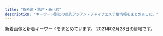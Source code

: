 ```yaml
---
title: "錦糸町・亀戸・新小岩"
description: "キーワード別にの巨乳アジアン・チャイナエステ嬢情報をまとめました。"
---
```


新着画像と新着キーワードをまとめています。
2021年02月28日の情報です。

<DmmAffiliateIns />
<KeywordTable
  shops={
    [
    {
        "url": "http://hani-est.xyz/",
        "station": "\u897f\u5927\u5cf6\u99c5A1\u51fa\u53e3",
        "keywords": {
            "82": 11,
            "94": 11,
            "\u5de8\u4e73": 11,
            "90": 22,
            "E": 11,
            "\u4e73": 11,
            "C": 41,
            "83": 11
        },
        "name": "\u871c\u82b1",
        "img_links": [
            "http://hani-est.xyz/images/zi-pri.png",
            "http://hani-est.xyz/images/g6.jpg",
            "http://hani-est.xyz/images/g2.jpg",
            "http://hani-est.xyz/images/g4.jpg",
            "http://hani-est.xyz/images/zi-ao.png",
            "http://hani-est.xyz/images/banna1.jpg",
            "http://hani-est.xyz/images/g1.jpg",
            "http://hani-est.xyz/images/a1.jpg",
            "http://hani-est.xyz/images/banna2.jpg",
            "http://hani-est.xyz/images/zi-newface.png",
            "http://hani-est.xyz/images/new1.jpg",
            "http://hani-est.xyz/images/banna.jpg",
            "http://hani-est.xyz/images/zi-staff.png",
            "http://hani-est.xyz/images/zi-service.png",
            "http://hani-est.xyz/images/top.jpg",
            "http://hani-est.xyz/images/g5.jpg"
        ]
    },
    {
        "name": "\u30b9\u30c1\u30e5\u30ef\u306e\u30b9\u30de\u30a4\u30eb",
        "img_links": [
            "http://kinshicho-es.xyz/images/g51.jpg",
            "http://kinshicho-es.xyz/images/r1.jpg",
            "http://kinshicho-es.xyz/images/g41.jpg",
            "http://kinshicho-es.xyz/images/b1.jpg",
            "http://kinshicho-es.xyz/images/news-tit1.jpg",
            "http://kinshicho-es.xyz/images/r4.jpg",
            "http://kinshicho-es.xyz/images/g3.jpg",
            "http://kinshicho-es.xyz/images/top.jpg",
            "http://kinshicho-es.xyz/images/kanban.jpg",
            "http://kinshicho-es.xyz/images/r3.jpg",
            "http://kinshicho-es.xyz/images/g5.jpg",
            "http://kinshicho-es.xyz/images/r2.jpg",
            "http://kinshicho-es.xyz/images/top1.jpg",
            "http://kinshicho-es.xyz/images/g0.jpg",
            "http://kinshicho-es.xyz/images/g2.jpg",
            "http://kinshicho-es.xyz/images/b2.jpg",
            "http://kinshicho-es.xyz/images/left1_2_02.jpg"
        ],
        "url": "http://kinshicho-es.xyz/",
        "station": "JR\u9326\u7cf8\u753a\u99c5\u5317\u53e3",
        "keywords": {
            "C": 7
        }
    },
    {
        "url": "https://kinshicho-mensesthe.net/",
        "keywords": {
            "C": 70,
            "85": 98,
            "83": 14,
            "89": 14,
            "88": 14,
            "87": 28,
            "D": 126,
            "86": 28,
            "92": 14,
            "E": 14
        },
        "img_links": [
            "https://kinshicho-mensesthe.net/staff2/sora-l1.jpg",
            "https://kinshicho-mensesthe.net/staff2/rui-l1.jpg",
            "https://kinshicho-mensesthe.net/staff2/rui-s1.jpg",
            "https://kinshicho-mensesthe.net/staff2/moe-s1.jpg",
            "https://kinshicho-mensesthe.net/room/6-l.jpg",
            "https://kinshicho-mensesthe.net/images/header3.png",
            "https://kinshicho-mensesthe.net/room/4-s.jpg",
            "https://kinshicho-mensesthe.net/staff2/yuka-s1.jpg",
            "https://kinshicho-mensesthe.net/images/camp.png",
            "https://kinshicho-mensesthe.net/room/5-l.jpg",
            "https://kinshicho-mensesthe.net/images/qrcode.png",
            "https://kinshicho-mensesthe.net/room/4-l.jpg",
            "https://kinshicho-mensesthe.net/images/flower.png",
            "https://kinshicho-mensesthe.net/room/1-s.jpg",
            "https://kinshicho-mensesthe.net/staff2/saki-s1.jpg",
            "https://kinshicho-mensesthe.net/staff2/kokomi-s1.jpg",
            "https://kinshicho-mensesthe.net/staff2/rika-s1.jpg",
            "https://kinshicho-mensesthe.net/images/clear.png",
            "https://kinshicho-mensesthe.net/staff2/satomi-s1.jpg",
            "https://kinshicho-mensesthe.net/images/main1.jpg",
            "https://kinshicho-mensesthe.net/room/esthe1.jpg",
            "https://kinshicho-mensesthe.net/button/blog.png",
            "https://kinshicho-mensesthe.net/mens-esthe-massage/2020/02/06/sora-s1.jpg",
            "https://kinshicho-mensesthe.net/images/main-sp.jpg",
            "https://kinshicho-mensesthe.net/staff2/satomi-l1.jpg",
            "https://kinshicho-mensesthe.net/staff2/kokomi-l1.jpg",
            "https://kinshicho-mensesthe.net/staff2/saki-l1.jpg",
            "https://kinshicho-mensesthe.net/room/5-s.jpg",
            "https://kinshicho-mensesthe.net/room/esthe2.jpg",
            "https://kinshicho-mensesthe.net/room/esthe3.jpg",
            "https://kinshicho-mensesthe.net/mens-esthe-massage/2020/01/22/yuki-s1.jpg",
            "https://kinshicho-mensesthe.net/staff2/haruka-l1.jpg",
            "https://kinshicho-mensesthe.net/staff2/mai-l1.jpg",
            "https://kinshicho-mensesthe.net/staff2/kiki-s1.jpg",
            "https://kinshicho-mensesthe.net/button/staff.png",
            "https://kinshicho-mensesthe.net/staff2/rika-l1.jpg",
            "https://kinshicho-mensesthe.net/room/6-s.jpg",
            "https://kinshicho-mensesthe.net/staff2/sera-s1.jpg",
            "https://kinshicho-mensesthe.net/staff2/sakura-l2.jpg",
            "https://kinshicho-mensesthe.net/staff2/sora-s1.jpg",
            "https://kinshicho-mensesthe.net/button/home.png",
            "https://kinshicho-mensesthe.net/staff2/sakura-s2.jpg",
            "https://kinshicho-mensesthe.net/staff2/mai-s1.jpg",
            "https://kinshicho-mensesthe.net/mens-esthe-massage/2020/02/06/satomi-s1.jpg",
            "https://kinshicho-mensesthe.net/room/3-s.jpg",
            "https://kinshicho-mensesthe.net/staff2/haruka-s1.jpg",
            "https://kinshicho-mensesthe.net/staff2/sera-l1.jpg",
            "https://kinshicho-mensesthe.net/staff2/yumi-l1.jpg",
            "https://kinshicho-mensesthe.net/room/3-l.jpg",
            "https://kinshicho-mensesthe.net/staff2/yuki-s1.jpg",
            "https://kinshicho-mensesthe.net/room/2-l.jpg",
            "https://kinshicho-mensesthe.net/staff2/kiki-l1.jpg",
            "https://kinshicho-mensesthe.net/staff2/yuki-l1.jpg",
            "https://kinshicho-mensesthe.net/staff2/yumi-s1.jpg",
            "https://kinshicho-mensesthe.net/images/footer-l.png",
            "https://kinshicho-mensesthe.net/room/2-s.jpg",
            "https://kinshicho-mensesthe.net/room/1-l.jpg",
            "https://kinshicho-mensesthe.net/images/footer-r.png",
            "https://kinshicho-mensesthe.net/mens-esthe-massage/2020/10/17/moe-s1.jpg"
        ],
        "station": "JR\u9326\u7cf8\u753a\u99c5\u5317\u53e3",
        "name": "KIRARA"
    },
    {
        "keywords": {
            "85": 1,
            "C": 1,
            "D": 4
        },
        "name": "\u308a\u308a",
        "img_links": [
            "http://iyasi-heal.com/staffPhoto/b20200606151240.jpg",
            "http://iyasi-heal.com/js/sliderLine/slide_next.png",
            "http://iyasi-heal.com/staffPhoto/s20191008160204.jpg",
            "http://iyasi-heal.com/staffPhoto/b20191114093407.jpg",
            "http://iyasi-heal.com/images/mobile.jpg",
            "http://iyasi-heal.com/images/gallery1.png",
            "http://iyasi-heal.com/staffPhoto/b20191008160204.jpg",
            "http://iyasi-heal.com/staffPhoto/s20190815113117.jpg",
            "http://iyasi-heal.com/staffPhoto/b20190815113058.jpg",
            "http://iyasi-heal.com/staffPhoto/b20190815113117.jpg",
            "http://iyasi-heal.com/staffPhoto/s20191114093407.jpg",
            "http://iyasi-heal.com/staffPhoto/s20191008160301.jpg",
            "http://iyasi-heal.com/staffPhoto/s20200909152230.jpg",
            "http://iyasi-heal.com/staffPhoto/s20191008160214.jpg",
            "http://iyasi-heal.com/staffPhoto/s20190815113058.jpg",
            "http://iyasi-heal.com/images/slider1/02.jpg",
            "http://iyasi-heal.com/images/slider1/01.jpg",
            "http://iyasi-heal.com/images/slider1/03.jpg",
            "http://iyasi-heal.com/js/sliderLine/slide_prev.png",
            "http://iyasi-heal.com/images/returnBtn.png",
            "http://iyasi-heal.com/staffPhoto/s20200606151247.jpg",
            "http://iyasi-heal.com/staffPhoto/b20200909152230.jpg",
            "http://iyasi-heal.com/staffPhoto/s20200606151240.jpg",
            "http://iyasi-heal.com/staffPhoto/s20200606151251.jpg"
        ],
        "url": "http://iyasi-heal.com/",
        "station": "JR\u5c0f\u5ca9\u99c5\u5357\u53e3"
    },
    {
        "station": "JR\u65b0\u5c0f\u5ca9\u99c5\u5357\u53e3",
        "name": "\u30a8\u30eb\u30b0\u30e9\u30f3\u30c7-elgrande-",
        "url": "http://el-grande.asia/",
        "img_links": [
            "http://el-grande.asia/img/cast/baby-01.jpg",
            "http://el-grande.asia/img/cast/haru-04.jpg",
            "http://el-grande.asia/img/cast/ringo-02.jpg",
            "http://el-grande.asia/img/cast/misa-04.jpg",
            "http://el-grande.asia/img/cast/lucy-02.jpg",
            "http://el-grande.asia/img/cast/belu-04.jpg",
            "http://el-grande.asia/img/cast/aki-01.jpg",
            "http://el-grande.asia/img/cast/ringo-04.jpg",
            "http://el-grande.asia/img/btn_twitter.png",
            "http://el-grande.asia/img/cast/haru-03.jpg",
            "http://el-grande.asia/img/dagger.png",
            "http://el-grande.asia/img/cast/lucy-03.jpg",
            "http://el-grande.asia/img/cast/lucy-04.jpg",
            "http://el-grande.asia/img/cast/baby-04.jpg",
            "http://el-grande.asia/img/cast/hana-04.jpg",
            "http://el-grande.asia/img/cast/mei-03.jpg",
            "http://el-grande.asia/img/cast/hana-02.jpg",
            "http://el-grande.asia/img/cast/hana-03.jpg",
            "http://el-grande.asia/img/btn_cast.png",
            "http://el-grande.asia/img/cast/aki-02.jpg",
            "http://el-grande.asia/img/interior/lobby-1.jpg",
            "http://el-grande.asia/img/cast/belu-02.jpg",
            "http://el-grande.asia/img/btn_top.png",
            "http://el-grande.asia/img/cast/haru-01.jpg",
            "http://el-grande.asia/img/cast/ringo-03.jpg",
            "http://el-grande.asia/img/cast/baby-03.jpg",
            "http://el-grande.asia/img/cast/mei-04.jpg",
            "http://el-grande.asia/img/cast/mei-01.jpg",
            "http://el-grande.asia/img/cast/belu-03.jpg",
            "http://el-grande.asia/img/cast/mei-02.jpg",
            "http://el-grande.asia/img/cast/rey-01.jpg",
            "http://el-grande.asia/img/cast/haru-02.jpg",
            "http://el-grande.asia/img/cast/sara-05.jpg",
            "http://el-grande.asia/img/cast/sara-08.jpg",
            "http://el-grande.asia/img/interior/shower-4.jpg",
            "http://el-grande.asia/img/cast/mai-03.jpg",
            "http://el-grande.asia/img/cast/baby-02.jpg",
            "http://el-grande.asia/img/cast/aki-04.jpg",
            "http://el-grande.asia/img/cast/lucy-01.jpg",
            "http://el-grande.asia/img/cast/sara-06.jpg",
            "http://el-grande.asia/img/cast/ringo-01.jpg",
            "http://el-grande.asia/img/cast/mai-04.jpg",
            "http://el-grande.asia/img/cast/mai-01.jpg",
            "http://el-grande.asia/img/cast/aki-03.jpg",
            "http://el-grande.asia/img/btn_interior.png",
            "http://el-grande.asia/img/cast/hana-01.jpg",
            "http://el-grande.asia/img/interior/corridor-1.jpg",
            "http://el-grande.asia/img/cast/belu-01.jpg",
            "http://el-grande.asia/img/cast/rey-04.jpg",
            "http://el-grande.asia/img/cast/misa-01.jpg",
            "http://el-grande.asia/img/cast/rey-02.jpg"
        ],
        "keywords": {}
    },
    {
        "url": "http://www.es-raku.link/",
        "img_links": [
            "http://www.es-raku.link/staff/ayaka.jpg",
            "http://www.es-raku.link/images/interior_t.png",
            "http://www.es-raku.link/images/menu/top.png",
            "http://www.es-raku.link/images/list.jpg",
            "http://www.es-raku.link/images/7.jpg",
            "http://www.es-raku.link/img/riri1.jpg",
            "http://www.es-raku.link/images/rtel.jpg",
            "http://www.es-raku.link/images/staff_t.png",
            "http://www.es-raku.link/images/mobile.jpg",
            "http://www.es-raku.link/images/r1.jpg",
            "http://www.es-raku.link/img/yuki1.jpg",
            "http://www.es-raku.link/img/kaori1.jpg",
            "http://www.es-raku.link/img/mai1.jpg",
            "http://www.es-raku.link/images/r2.jpg",
            "http://www.es-raku.link/img/ruru1.jpg",
            "http://www.es-raku.link/images/int1.png",
            "http://www.es-raku.link/images/menu/staff.png",
            "http://www.es-raku.link/images/line.png",
            "http://www.es-raku.link/images/1.jpg",
            "http://www.es-raku.link/images/head.png",
            "http://www.es-raku.link/images/tel.jpg",
            "http://www.es-raku.link/staff/kaori.jpg",
            "http://www.es-raku.link/staff/ruru.jpg",
            "http://www.es-raku.link/images/int2.png",
            "http://www.es-raku.link/staff/yuki.jpg",
            "http://www.es-raku.link/staff/lucky.jpg",
            "http://www.es-raku.link/staff/riri.jpg",
            "http://www.es-raku.link/images/9.jpg",
            "http://www.es-raku.link/images/menu/interior.png",
            "http://www.es-raku.link/staff/mai.jpg",
            "http://www.es-raku.link/images/sys1.jpg",
            "http://www.es-raku.link/img/ayaka1.jpg",
            "http://www.es-raku.link/images/6.jpg",
            "http://www.es-raku.link/images/2.jpg",
            "http://www.es-raku.link/images/8.jpg",
            "http://www.es-raku.link/images/news.jpg",
            "http://www.es-raku.link/images/3.jpg",
            "http://www.es-raku.link/img/lucky1.jpg"
        ],
        "name": "Lucky\uff5e\u30e9\u30c3\u30ad\u30fc\uff5e",
        "station": "JR\u9326\u7cf8\u753a\u99c5\u5357\u53e3",
        "keywords": {}
    },
    {
        "url": "http://yukinosakura.tyo.cm/",
        "station": "JR\u4e80\u6238\u99c5\u5317\u53e3",
        "keywords": {
            "C": 18,
            "D": 24,
            "86": 12,
            "83": 6,
            "85": 12
        },
        "img_links": [
            "http://yukinosakura.a2.webnavi.work/upload/sites/72/2020/04/2020040708052434.jpg",
            "http://yukinosakura.tyo.cm/images/room4.jpg",
            "http://yukinosakura.tyo.cm/images/top.jpg",
            "http://yukinosakura.a2.webnavi.work/upload/sites/72/2020/04/2020040708052456.jpg",
            "http://yukinosakura.a2.webnavi.work/upload/sites/72/2020/04/2020040708052118.jpg",
            "http://yukinosakura.tyo.cm/images/mobile.jpg",
            "http://yukinosakura.tyo.cm/images/room3.jpg",
            "http://yukinosakura.tyo.cm/images/room1.jpg",
            "http://yukinosakura.tyo.cm/images/room2.jpg",
            "http://yukinosakura.a2.webnavi.work/upload/sites/72/2020/04/2020040708052353.jpg",
            "http://yukinosakura.tyo.cm/images/s_staff.jpg",
            "http://yukinosakura.tyo.cm/images/s_shedule.jpg",
            "http://yukinosakura.tyo.cm/images/s_news.jpg",
            "http://yukinosakura.a2.webnavi.work/upload/sites/72/2020/04/2020040708052241.jpg"
        ],
        "name": "\u685c\u82b1"
    },
    {
        "img_links": [
            "https://kameido-massage.com/icon/line.png",
            "https://kameido-massage.com/button/blog.png",
            "https://kameido-massage.com/menu/home.png",
            "https://kameido-massage.com/icon/yelp.png",
            "https://kameido-massage.com/staff/yuka-l1.jpg",
            "https://kameido-massage.com/icon/facebook.png",
            "https://kameido-massage.com/staff/mimi-s1.jpg",
            "https://kameido-massage.com/2020/03/28/nana-s1.jpg",
            "https://kameido-massage.com/images/footer-r.png",
            "https://kameido-massage.com/images/top3.jpg",
            "https://kameido-massage.com/images/top1.jpg",
            "https://kameido-massage.com/staff/yuki-s1.jpg",
            "https://kameido-massage.com/images/footer-l.png",
            "https://kameido-massage.com/2019/11/10/erika-s1.jpg",
            "https://kameido-massage.com/2021/02/23/mimi-s1.jpg",
            "https://kameido-massage.com/2020/05/15/kazumi-s1.jpg",
            "https://kameido-massage.com/staff/erika-s1.jpg",
            "https://kameido-massage.com/images/flower.png",
            "https://kameido-massage.com/menu/staff.png",
            "https://kameido-massage.com/2019/12/25/mika-s1.jpg",
            "https://kameido-massage.com/images/top2.jpg",
            "https://kameido-massage.com/2019/10/29/yuri-s1.jpg",
            "https://kameido-massage.com/staff/nana-s1.jpg",
            "https://kameido-massage.com/2020/07/17/mika-s1.jpg",
            "https://kameido-massage.com/menu/blog.png",
            "https://kameido-massage.com/images/main-small.jpg",
            "https://kameido-massage.com/link/mens-esthe.png",
            "https://kameido-massage.com/button/staff.png",
            "https://kameido-massage.com/2019/11/02/yuka-s1.jpg",
            "https://scdn.line-apps.com/n/line_add_friends/btn/ja.png",
            "https://kameido-massage.com/menu/info.png",
            "https://kameido-massage.com/staff/mirei-s1.jpg",
            "https://kameido-massage.com/images/qrcode.png",
            "https://kameido-massage.com/staff/yuka-s1.jpg",
            "https://kameido-massage.com/images/clear.png",
            "https://kameido-massage.com/button/home.png",
            "https://kameido-massage.com/images/main-top.jpg",
            "https://kameido-massage.com/staff/yuki-l1.jpg",
            "https://kameido-massage.com/icon/twitter.png",
            "https://kameido-massage.com/staff/nana-l1.jpg",
            "https://kameido-massage.com/staff/erika-l1.jpg",
            "https://kameido-massage.com/images/main-sp.jpg",
            "https://kameido-massage.com/images/header3.png"
        ],
        "keywords": {},
        "name": "\u842c\u751f\u697c",
        "url": "https://kameido-massage.com/",
        "station": "JR\u4e80\u6238\u99c5\u5317\u53e3"
    },
    {
        "url": "http://biwert.xyz/",
        "img_links": [
            "http://biwert.xyz/uploads/201003/1-2010031G432629.jpg",
            "http://biwert.xyz/uploads/allimg/180620/1-1P620101640O8.png",
            "http://biwert.xyz/uploads/201109/1-201109141105216.jpg",
            "http://biwert.xyz/uploads/180620/1-1P62010193X63.jpg",
            "http://biwert.xyz/templets/default/picture/interior_t.jpg",
            "http://biwert.xyz/templets/default/picture/news.jpg",
            "http://biwert.xyz/templets/default/picture/rec1.png",
            "http://biwert.xyz/templets/default/picture/head.jpg",
            "http://biwert.xyz/uploads/201007/1-20100G4464b26.jpg",
            "http://biwert.xyz/templets/default/picture/staff_t.jpg",
            "http://biwert.xyz/uploads/allimg/180620/1-1P6201013133b.jpg",
            "http://biwert.xyz/images/1-1P621101232H4.png",
            "http://biwert.xyz/uploads/201003/1-2010031G415110.jpg",
            "http://biwert.xyz/uploads/180620/1-1P620101629244.png",
            "http://biwert.xyz/uploads/180620/1-1P62010154K00.png",
            "http://biwert.xyz/uploads/201006/1-2010061F032C0.jpg",
            "http://biwert.xyz/uploads/201006/1-2010061A941445.jpg",
            "http://biwert.xyz/uploads/201003/1-2010031G3421X.jpg",
            "http://biwert.xyz/uploads/201003/1-2010031G35C32.jpg"
        ],
        "station": "JR\u5c0f\u5ca9\u99c5\u5317\u53e3",
        "keywords": {
            "G": 9,
            "E": 18
        },
        "name": "\u4e00\u6642"
    },
    {
        "img_links": [
            "http://dccompanyqoo10.cafe24.com/tiffany/images/store/store.png",
            "http://dccompanyqoo10.cafe24.com/tiffany/images/top/store_bg.png",
            "http://dccompanyqoo10.cafe24.com/tiffany/images/common/header.png"
        ],
        "station": "JR\u9326\u7cf8\u753a\u99c5\u5357\u53e3",
        "url": "http://cherry-esthe.com/",
        "keywords": {},
        "name": "Cherry"
    },
    {
        "station": "JR\u5c0f\u5ca9\u99c5",
        "name": "\u3042\u3044\u3053",
        "keywords": {
            "86": 3,
            "D": 3
        },
        "url": "http://www.aierwtbn.xyz/",
        "img_links": [
            "http://www.aierwtbn.xyz/picture/news.png",
            "http://www.aierwtbn.xyz/picture/bj2.jpg",
            "http://www.aierwtbn.xyz/uploads/210223/1-210223145I5F4.jpg",
            "http://www.aierwtbn.xyz/picture/pick.png",
            "http://www.aierwtbn.xyz/picture/top.png",
            "http://www.aierwtbn.xyz/picture/r1.jpg",
            "http://www.aierwtbn.xyz/picture/r3.jpg",
            "http://www.aierwtbn.xyz/picture/end.png",
            "http://www.aierwtbn.xyz/uploads/210223/1-210223145KR53.jpg",
            "http://www.aierwtbn.xyz/picture/face.png",
            "http://www.aierwtbn.xyz/picture/r5.jpg",
            "http://www.aierwtbn.xyz/picture/s_staff.jpg",
            "http://www.aierwtbn.xyz/picture/r4.jpg",
            "http://www.aierwtbn.xyz/uploads/210223/1-210223145F5H5.jpg",
            "http://www.aierwtbn.xyz/uploads/210223/1-210223145G3595.jpg",
            "http://www.aierwtbn.xyz/uploads/210223/1-210223145H63H.jpg",
            "http://www.aierwtbn.xyz/picture/r2.jpg",
            "http://www.aierwtbn.xyz/uploads/210223/1-210223145K0W7.jpg"
        ]
    },
    {
        "station": "JR\u65b0\u5c0f\u5ca9\u99c5\u5357\u53e3",
        "keywords": {
            "92": 1,
            "89": 1,
            "85": 1,
            "90": 1,
            "87": 1,
            "86": 2,
            "95": 2
        },
        "url": "http://y-rlx.net/",
        "name": "\u7f8e\u697d",
        "img_links": [
            "http://y-rlx.net/girl/p01.jpg",
            "http://y-rlx.net/girl/05.jpg",
            "http://y-rlx.net/images/acc_16.jpg",
            "http://y-rlx.net/girl/01.jpg",
            "http://y-rlx.net/girl/05a.jpg",
            "http://y-rlx.net/images/index_12.jpg",
            "http://y-rlx.net/girl/07a.jpg",
            "http://y-rlx.net/images/index_04.png",
            "http://y-rlx.net/girl/08.jpg",
            "http://y-rlx.net/images/index_14.png",
            "http://y-rlx.net/images/index_23.jpg",
            "http://y-rlx.net/images/rec_16.jpg",
            "http://y-rlx.net/images/acc_tit01.jpg",
            "http://y-rlx.net/girl/03.jpg",
            "http://y-rlx.net/images/acc_tit.jpg",
            "http://y-rlx.net/images/index_07.png",
            "http://y-rlx.net/girl/09a.jpg",
            "http://y-rlx.net/images/index_16.png",
            "http://y-rlx.net/images/index_02.png",
            "http://y-rlx.net/girl/06.jpg",
            "http://y-rlx.net/images/index_11.jpg",
            "http://y-rlx.net/images/index_19.png",
            "http://y-rlx.net/images/01.png",
            "http://y-rlx.net/images/acc_tit03.jpg",
            "http://y-rlx.net/images/sys_16.jpg",
            "http://y-rlx.net/images/sys.jpg",
            "http://y-rlx.net/images/index_13.jpg",
            "http://y-rlx.net/girl/010.jpg",
            "http://y-rlx.net/girl/03a.jpg",
            "http://y-rlx.net/images/03.png",
            "http://y-rlx.net/images/info.png",
            "http://y-rlx.net/images/index_10.jpg",
            "http://y-rlx.net/images/index_09.jpg",
            "http://y-rlx.net/girl/00.jpg",
            "http://y-rlx.net/images/rex_16.jpg",
            "http://y-rlx.net/images/rec.jpg",
            "http://y-rlx.net/girl/09.jpg",
            "http://y-rlx.net/images/index_06.png",
            "http://y-rlx.net/girl/07.jpg",
            "http://y-rlx.net/girl/010a.jpg",
            "http://y-rlx.net/images/staff_16.jpg",
            "http://y-rlx.net/images/line.jpg",
            "http://y-rlx.net/girl/02.jpg",
            "http://y-rlx.net/images/index_08.jpg",
            "http://y-rlx.net/images/index_21.jpg",
            "http://y-rlx.net/images/02.png"
        ]
    },
    {
        "name": "\u96c5\u82b3",
        "station": "JR\u65b0\u5c0f\u5ca9\u99c5\u5357\u53e3",
        "img_links": [
            "http://www.o-miyabi.com/images/index_05.jpg",
            "http://www.o-miyabi.com/s/image/nav_sys.png",
            "http://www.o-miyabi.com/s/image/nav_cast.png",
            "http://www.o-miyabi.com/s/images/tel.png",
            "http://www.o-miyabi.com/images/upload/thumb/0dc07af1006255fa.jpg",
            "http://www.o-miyabi.com/images/upload/thumb/0981f77ac0a1e07f.jpg",
            "http://www.o-miyabi.com/images/upload/thumb/04d21d82d11bc049.jpg",
            "http://www.o-miyabi.com/images/staff_09.jpg",
            "http://www.o-miyabi.com/images/info.jpg",
            "http://www.o-miyabi.com/s/images/service_03.png",
            "http://www.o-miyabi.com/s/images/slider/3.jpg",
            "http://www.o-miyabi.com/s/uploads/08.jpg",
            "http://www.o-miyabi.com/images/upload/thumb/db15ea2226867103.jpg",
            "http://www.o-miyabi.com/images/movie_09.jpg",
            "http://www.o-miyabi.com/s/images/slider/1.jpg",
            "http://www.o-miyabi.com/images/rec_09.jpg",
            "http://www.o-miyabi.com/images/upload/thumb/6d7987cae648e809.jpg",
            "http://www.o-miyabi.com/images/index_18.jpg",
            "http://www.o-miyabi.com/images/rec.jpg",
            "http://www.o-miyabi.com/images/upload/thumb/301c9a35b11a384f.jpg",
            "http://www.o-miyabi.com/images/upload/thumb/57af63e7ff71466b.jpg",
            "http://www.o-miyabi.com/images/upload/thumb/6fceb6aef71115ac.jpg",
            "http://www.o-miyabi.com/images/index_01.jpg",
            "http://www.o-miyabi.com/images/upload/thumb/7713de024ddc43e7.jpg",
            "http://www.o-miyabi.com/images/index_04.jpg",
            "http://www.o-miyabi.com/images/upload/thumb/51d074f8f9cdb905.jpg",
            "http://www.o-miyabi.com/images/index_13.jpg",
            "http://www.o-miyabi.com/s/uploads/07.jpg",
            "http://www.o-miyabi.com/s/images/slider/2.jpg",
            "http://www.o-miyabi.com/s/images/slider/next.png",
            "http://www.o-miyabi.com/s/images/t1.jpg",
            "http://www.o-miyabi.com/images/index_10.jpg",
            "http://www.o-miyabi.com/images/index_02.jpg",
            "http://www.o-miyabi.com/s/image/nav_top.png",
            "http://www.o-miyabi.com/s/images/t2.jpg",
            "http://www.o-miyabi.com/s/images/iphone.png",
            "http://www.o-miyabi.com/s/images/t3.jpg",
            "http://www.o-miyabi.com/s/images/okubokomachi.jpg",
            "http://www.o-miyabi.com/images/upload/thumb/928147996b3538a2.jpg",
            "http://www.o-miyabi.com/s/images/pc.png",
            "http://www.o-miyabi.com/s/images/service_07.png",
            "http://www.o-miyabi.com/s/image/nav_topics.png",
            "http://www.o-miyabi.com/s/images/service_01.png",
            "http://www.o-miyabi.com/images/upload/thumb/e12bb065f2380463.jpg",
            "http://www.o-miyabi.com/s/images/top_2.jpg",
            "http://www.o-miyabi.com/images/upload/thumb/1a8371be7358f1df.jpg",
            "http://www.o-miyabi.com/images/info_02.jpg",
            "http://www.o-miyabi.com/images/index_06.jpg",
            "http://www.o-miyabi.com/images/upload/thumb/72ffa1fb925d394b.jpg",
            "http://www.o-miyabi.com/images/index_03.jpg",
            "http://www.o-miyabi.com/s/uploads/03.jpg",
            "http://www.o-miyabi.com/s/image/nav_manga.png",
            "http://www.o-miyabi.com/images/info_09.jpg",
            "http://www.o-miyabi.com/s/uploads/02.jpg",
            "http://www.o-miyabi.com/images/index_19.jpg",
            "http://www.o-miyabi.com/s/uploads/01.jpg",
            "http://www.o-miyabi.com/s/images/slider/prev.png",
            "http://www.o-miyabi.com/s/uploads/06.jpg",
            "http://www.o-miyabi.com/images/index_09.jpg",
            "http://www.o-miyabi.com/s/image/nav_hotel.png",
            "http://www.o-miyabi.com/s/uploads/04.jpg",
            "http://www.o-miyabi.com/images/index_07.jpg",
            "http://www.o-miyabi.com/girl/01.jpg",
            "http://www.o-miyabi.com/images/index_16.jpg",
            "http://www.o-miyabi.com/images/index_14.jpg"
        ],
        "keywords": {
            "C": 12,
            "86": 2,
            "D": 4,
            "85": 4,
            "84": 2,
            "H": 2,
            "89": 6,
            "98": 2
        },
        "url": "http://www.o-miyabi.com/"
    },
    {
        "station": "JR\u5c0f\u5ca9\u99c5\u5317\u53e3",
        "url": "http://mariabella.ies.fun/",
        "img_links": [
            "http://mariabella.ies.fun/images/info.jpg",
            "http://mariabella.ies.fun/photos/sites/45/2020/01/2020012420100278.jpeg",
            "http://mariabella.ies.fun/images/r06.jpg",
            "http://mariabella.ies.fun/photos/sites/45/2019/09/2019092717170772.jpeg",
            "http://mariabella.ies.fun/images/ac1.jpg",
            "http://mariabella.ies.fun/images/r05.jpg",
            "http://mariabella.ies.fun/images/r07.jpg",
            "http://mariabella.ies.fun/images/s-recriut.jpg",
            "http://mariabella.ies.fun/images/r02.jpg",
            "http://mariabella.ies.fun/photos/sites/45/2018/06/2018062706422857.jpg",
            "http://mariabella.ies.fun/images/ac3.jpg",
            "http://mariabella.ies.fun/images/pick.jpg",
            "http://mariabella.ies.fun/images/r09.jpg",
            "http://mariabella.ies.fun/images/news.jpg",
            "http://mariabella.ies.fun/images/mobile.jpg",
            "http://mariabella.ies.fun/images/r01.jpg",
            "http://mariabella.ies.fun/images/mobile1.jpg",
            "http://mariabella.ies.fun/images/r03.jpg",
            "http://mariabella.ies.fun/images/s-staff.jpg",
            "http://mariabella.ies.fun/images/ac2.jpg",
            "http://mariabella.ies.fun/photos/sites/45/2019/09/2019091016323921.jpeg",
            "http://mariabella.ies.fun/images/r04.jpg",
            "http://mariabella.ies.fun/images/top.png"
        ],
        "name": "\u30de\u30ea\u30a2\u30d9\u30fc\u30e9",
        "keywords": {
            "E": 3,
            "\u30bb\u30af\u30b7\u30fc": 3
        }
    },
    {
        "url": "http://mirage.sweet-relaxation.com/",
        "name": "Mirage\uff5e\u30df\u30e9\u30fc\u30b8\u30e5\uff5e",
        "station": "JR\u4e80\u6238\u99c5\u6771\u53e3",
        "keywords": {},
        "img_links": [
            "http://mirage.sweet-relaxation.com/img/cast/olive-02.jpg",
            "http://mirage.sweet-relaxation.com/img/cast/olive-01.jpg",
            "http://mirage.sweet-relaxation.com/img/cast/yaya-03.jpg",
            "http://mirage.sweet-relaxation.com/img/cast/nina-02.jpg",
            "http://mirage.sweet-relaxation.com/img/cast/eri-01.jpg",
            "http://mirage.sweet-relaxation.com/img/cast/yumi-03.jpg",
            "http://mirage.sweet-relaxation.com/img/cast/nanar-02.jpg",
            "http://mirage.sweet-relaxation.com/img/cast/nanar-03.jpg",
            "http://mirage.sweet-relaxation.com/img/cast/eri-03.jpg",
            "http://mirage.sweet-relaxation.com/img/cast/key-02.jpg",
            "http://mirage.sweet-relaxation.com/img/cast/nina-03.jpg",
            "http://mirage.sweet-relaxation.com/img/cast/ran-03.jpg",
            "http://mirage.sweet-relaxation.com/img/cast/nina-01.jpg",
            "http://mirage.sweet-relaxation.com/img/cast/ran-01.jpg",
            "http://mirage.sweet-relaxation.com/img/interior/corridor-1.jpg",
            "http://mirage.sweet-relaxation.com/img/cast/olive-03.jpg",
            "http://mirage.sweet-relaxation.com/img/cast/eri-02.jpg",
            "http://mirage.sweet-relaxation.com/img/cast/key-01.jpg",
            "http://mirage.sweet-relaxation.com/img/cast/yumi-01.jpg",
            "http://mirage.sweet-relaxation.com/img/cast/miya-02.jpg",
            "http://mirage.sweet-relaxation.com/img/cast/yaya-02.jpg",
            "http://mirage.sweet-relaxation.com/img/cast/nanar-01.jpg",
            "http://mirage.sweet-relaxation.com/img/cast/key-03.jpg",
            "http://mirage.sweet-relaxation.com/img/cast/ran-02.jpg",
            "http://mirage.sweet-relaxation.com/img/cast/yumi-02.jpg",
            "http://mirage.sweet-relaxation.com/img/cast/miya-03.jpg",
            "http://mirage.sweet-relaxation.com/img/cast/miya-01.jpg",
            "http://mirage.sweet-relaxation.com/img/cast/yaya-01.jpg"
        ]
    },
    {
        "name": "\u3042\u308f\u308f",
        "img_links": [
            "http://www.awawa-es.info/photo/home/4051599894438.jpg",
            "http://www.awawa-es.info/img/h1.png",
            "http://www.awawa-es.info/img/hjob.png",
            "http://www.awawa-es.info/p/2.jpg",
            "http://www.awawa-es.info/photo/201307/13741973921454741938.jpg",
            "http://www.awawa-es.info/img/h2.png",
            "http://www.awawa-es.info/photo/201605/14635511391411412709.jpg",
            "http://www.awawa-es.info/img/i2.jpg",
            "http://www.awawa-es.info/img/tmp.jpg",
            "http://www.awawa-es.info/img/s1.jpg",
            "http://www.awawa-es.info/img/s2.jpg",
            "http://www.awawa-es.info/photo/202002/1580956374749618033.jpg",
            "http://www.awawa-es.info/img/h3.png",
            "http://www.awawa-es.info/img/sd.png",
            "http://www.awawa-es.info/p/3.jpg",
            "http://www.awawa-es.info/p/bb.jpg",
            "http://www.awawa-es.info/img/acc.png",
            "http://www.awawa-es.info/img/images/sys_01.png",
            "http://www.awawa-es.info/img/images/sys_03.png",
            "http://www.awawa-es.info/img/i1.jpg",
            "http://www.awawa-es.info/p/aa.jpg",
            "http://www.awawa-es.info/photo/home/5241604645075.jpg",
            "http://www.awawa-es.info/p/4.jpg",
            "http://www.awawa-es.info/photo/201307/1374197215469380174.jpg",
            "http://www.awawa-es.info/img/rm.jpg",
            "http://www.awawa-es.info/p/cc.jpg",
            "http://www.awawa-es.info/img/images/sys_04.png",
            "http://www.awawa-es.info/img/hsys.png",
            "http://www.awawa-es.info/photo/home/3281580956380.jpg",
            "http://www.awawa-es.info/img/return.png",
            "http://www.awawa-es.info/img/bottom.jpg",
            "http://www.awawa-es.info/photo/home/4241374197436.jpg",
            "http://www.awawa-es.info/photo/home/2391374197264.jpg",
            "http://www.awawa-es.info/img/hinfo.png",
            "http://www.awawa-es.info/photo/202009/15998945321509738889.jpeg",
            "http://www.awawa-es.info/photo/202009/15998944321424280736.jpeg",
            "http://www.awawa-es.info/photo/202011/1604645058826879711.png",
            "http://www.awawa-es.info/img/images/sys_02.png",
            "http://www.awawa-es.info/img/images/sys_06.png",
            "http://www.awawa-es.info/img/hstaff.png",
            "http://www.awawa-es.info/p/1.jpg",
            "http://www.awawa-es.info/photo/home/7151463551145.jpg",
            "http://www.awawa-es.info/img/images/sys_05.png"
        ],
        "station": "JR\u9326\u7cf8\u753a\u99c5\u5357\u53e3",
        "keywords": {
            "85": 4,
            "89": 4,
            "87": 4,
            "C": 2,
            "D": 8
        },
        "url": "http://www.awawa-es.info/"
    },
    {
        "img_links": [
            "https://piano.sweet-relaxation.com/img/slick/sl-2.jpg",
            "https://piano.sweet-relaxation.com/img/cast/lili-04.jpg",
            "https://piano.sweet-relaxation.com/img/cast/aye-04.jpg",
            "https://piano.sweet-relaxation.com/img/cast/nico-03.jpg",
            "https://piano.sweet-relaxation.com/img/slick/sl-7.jpg",
            "https://piano.sweet-relaxation.com/img/cast/luna-01.jpg",
            "https://piano.sweet-relaxation.com/img/cast/nico-01.jpg",
            "https://piano.sweet-relaxation.com/img/cast/ebi-02.jpg",
            "https://piano.sweet-relaxation.com/img/cast/miya-04.jpg",
            "https://piano.sweet-relaxation.com/img/cast/nana-04.jpg",
            "https://piano.sweet-relaxation.com/img/cast/aini-04.jpg",
            "https://piano.sweet-relaxation.com/img/cast/ebi-04.jpg",
            "https://piano.sweet-relaxation.com/img/interior/int-01.jpg",
            "https://piano.sweet-relaxation.com/img/cast/coco-01.jpg",
            "https://piano.sweet-relaxation.com/img/cast/lili-01.jpg",
            "https://piano.sweet-relaxation.com/img/cast/luna-02.jpg",
            "https://piano.sweet-relaxation.com/img/cast/miky-02.jpg",
            "https://piano.sweet-relaxation.com/img/cast/miya-01.jpg",
            "https://piano.sweet-relaxation.com/img/cast/coco-03.jpg",
            "https://piano.sweet-relaxation.com/img/cast/aini-01.jpg",
            "https://piano.sweet-relaxation.com/img/cast/lili-03.jpg",
            "https://piano.sweet-relaxation.com/img/slick/sl-1.jpg",
            "https://piano.sweet-relaxation.com/img/cast/luna-03.jpg",
            "https://piano.sweet-relaxation.com/img/cast/coco-04.jpg",
            "https://piano.sweet-relaxation.com/img/cast/aki-04.jpg",
            "https://piano.sweet-relaxation.com/img/cast/coco-02.jpg",
            "https://piano.sweet-relaxation.com/img/slick/sl-4.jpg",
            "https://piano.sweet-relaxation.com/img/cast/nana-01.jpg",
            "https://piano.sweet-relaxation.com/img/cast/miya-02.jpg",
            "https://piano.sweet-relaxation.com/img/cast/miya-03.jpg",
            "https://piano.sweet-relaxation.com/img/cast/aini-02.jpg",
            "https://piano.sweet-relaxation.com/img/cast/luna-04.jpg",
            "https://piano.sweet-relaxation.com/img/interior/int-03.jpg",
            "https://piano.sweet-relaxation.com/img/cast/ebi-03.jpg",
            "https://piano.sweet-relaxation.com/img/cast/miky-04.jpg",
            "https://piano.sweet-relaxation.com/img/cast/aki-01.jpg",
            "https://piano.sweet-relaxation.com/img/cast/aki-02.jpg",
            "https://piano.sweet-relaxation.com/img/cast/aye-03.jpg",
            "https://piano.sweet-relaxation.com/img/cast/ai-04.jpg",
            "https://piano.sweet-relaxation.com/img/cast/nico-04.jpg",
            "https://piano.sweet-relaxation.com/img/slick/sl-6.jpg",
            "https://piano.sweet-relaxation.com/img/cast/ebi-01.jpg",
            "https://piano.sweet-relaxation.com/img/slick/sl-3.jpg",
            "https://piano.sweet-relaxation.com/img/cast/ai-02.jpg",
            "https://piano.sweet-relaxation.com/img/cast/aye-01.jpg",
            "https://piano.sweet-relaxation.com/img/cast/nana-02.jpg",
            "https://piano.sweet-relaxation.com/img/cast/aye-02.jpg",
            "https://piano.sweet-relaxation.com/img/cast/miky-01.jpg",
            "https://piano.sweet-relaxation.com/img/interior/int-04.jpg",
            "https://piano.sweet-relaxation.com/img/cast/miky-03.jpg",
            "https://piano.sweet-relaxation.com/img/cast/aki-03.jpg",
            "https://piano.sweet-relaxation.com/img/cast/lili-02.jpg",
            "https://piano.sweet-relaxation.com/img/cast/aini-03.jpg",
            "https://piano.sweet-relaxation.com/img/interior/int-02.jpg",
            "https://piano.sweet-relaxation.com/img/cast/nana-03.jpg",
            "https://piano.sweet-relaxation.com/img/cast/ai-03.jpg",
            "https://piano.sweet-relaxation.com/img/cast/ai-01.jpg",
            "https://piano.sweet-relaxation.com/img/slick/sl-5.jpg",
            "https://piano.sweet-relaxation.com/img/cast/nico-02.jpg"
        ],
        "name": "Piano",
        "keywords": {},
        "url": "https://piano.sweet-relaxation.com/",
        "station": "JR\u65b0\u5c0f\u5ca9\u99c5\u5357\u53e3"
    },
    {
        "keywords": {
            "C": 16
        },
        "name": "\u6625\u306e\u82b1",
        "station": "JR\u9326\u7cf8\u753a\u5357\u53e3",
        "url": "http://harunohana.jpest.net/",
        "img_links": [
            "http://harunohana.jpest.net/uploads//sites/38/elementor/thumbs/c3-p3a4c1sf6l483iry9r6rlk4mpn8la6sbxgemvolfd4.jpg",
            "http://harunohana.jpest.net/uploads//sites/38/2021/02/info-tit.png",
            "http://harunohana.jpest.net/uploads//sites/38/elementor/thumbs/g2-p3a455n1b3fta2f5ek3hqiim3e20kg2c5p3hewwt00.jpg",
            "http://harunohana.jpest.net/uploads//sites/38/2021/02/c4.jpg",
            "http://harunohana.jpest.net/uploads//sites/38/2021/02/c6.jpg",
            "http://harunohana.jpest.net/uploads//sites/38/2021/02/mobile.jpg",
            "http://harunohana.jpest.net/uploads//sites/38/2021/02/c1.jpg",
            "http://harunohana.jpest.net/uploads//sites/38/2021/02/g2.jpg",
            "http://harunohana.jpest.net/uploads//sites/38/2021/02/tel_pickup.png",
            "http://harunohana.jpest.net/uploads//sites/38/2021/02/c3.jpg",
            "http://harunohana.jpest.net/uploads//sites/38/2021/02/news-tit.png",
            "http://harunohana.jpest.net/uploads//sites/38/2021/02/tel_staff.png",
            "http://harunohana.jpest.net/uploads//sites/38/elementor/thumbs/c5-p3a4c3o3k96sqqp7ys00qjnjwezbpkzslpplu8in0o.jpg",
            "http://harunohana.jpest.net/uploads//sites/38/2021/02/pick-tit.png",
            "http://harunohana.jpest.net/uploads//sites/38/2021/02/xian.jpg",
            "http://harunohana.jpest.net/uploads//sites/38/2021/02/staff-tit.png",
            "http://harunohana.jpest.net/uploads//sites/38/2021/02/top-3.png",
            "http://harunohana.jpest.net/uploads//sites/38/2021/02/c2.jpg",
            "http://harunohana.jpest.net/uploads//sites/38/2021/02/tel_info.png",
            "http://harunohana.jpest.net/uploads//sites/38/elementor/thumbs/g1-p3a44k0qxwm7v1ajwsr2n5z0fj0kneoieq3bdjsuz4.jpg",
            "http://harunohana.jpest.net/uploads//sites/38/2021/02/ditiao-1.png",
            "http://harunohana.jpest.net/uploads//sites/38/elementor/thumbs/c2-p3a4by12f8z2t2xevpk9bl2sc3r4fedekxsoykr020.jpg",
            "http://harunohana.jpest.net/uploads//sites/38/2021/02/g1.jpg",
            "http://harunohana.jpest.net/uploads//sites/38/2021/02/mobile-tit.png",
            "http://harunohana.jpest.net/uploads//sites/38/2021/02/c5.jpg",
            "http://harunohana.jpest.net/uploads//sites/38/2021/02/tel_top.png",
            "http://harunohana.jpest.net/uploads//sites/38/elementor/thumbs/c1-p3a4bw5e1kwi5v056or06ljv5c0e005xwohq00tseg.jpg"
        ]
    },
    {
        "name": "\u3088\u308d\u3053\u3073",
        "img_links": [
            "http://k-yorocobi.com/images/b-awaawa.png",
            "http://k-yorocobi.com/images/bill.jpg",
            "http://k-yorocobi.com/pic/pic3.jpg",
            "http://k-yorocobi.com/staff/s-emi.jpg",
            "http://k-yorocobi.com/images/bar-news.png",
            "http://k-yorocobi.com/pic/pic4.jpg",
            "http://k-yorocobi.com/images/c-interior.png",
            "http://k-yorocobi.com/images/bar-staff.png",
            "http://k-yorocobi.com/images/c-top.png",
            "http://k-yorocobi.com/images/bar-pickup.png",
            "http://k-yorocobi.com/staff/s-tika.jpg",
            "http://k-yorocobi.com/images/c-staff.png",
            "http://k-yorocobi.com/images/b-mobile.png",
            "http://k-yorocobi.com/images/bar-cam.png",
            "http://k-yorocobi.com/pic/pic1.jpg",
            "http://k-yorocobi.com/images/b-movie.png",
            "http://k-yorocobi.com/images/bar-interior.png",
            "http://k-yorocobi.com/staff/s-yuyu.jpg",
            "http://k-yorocobi.com/images/b-tel.png",
            "http://k-yorocobi.com/pic/pic2.jpg",
            "http://k-yorocobi.com/staff/s-rina.jpg",
            "http://k-yorocobi.com/images/footer.png"
        ],
        "keywords": {},
        "url": "http://k-yorocobi.com/",
        "station": "JR\u9326\u7cf8\u753a\u99c5\u5317\u53e3"
    },
    {
        "img_links": [
            "https://iyashinoizumi.com/wp-content/uploads/7208DC4D-6E47-49CE-B1C0-3607E54E114B.jpeg",
            "https://iyashinoizumi.com/wp-content/uploads/7208DC4D-6E47-49CE-B1C0-3607E54E114B-210x300.jpeg",
            "https://iyashinoizumi.com/wp-content/uploads/2019/06/5293C707-270F-4802-8168-1493DA07DDAE.jpeg",
            "https://iyashinoizumi.com/wp-content/uploads/5AA02D30-2C43-42C1-BE02-48E5A5C27E91.jpeg",
            "https://iyashinoizumi.com/wp-content/uploads/2019/06/momoko1.jpg",
            "https://iyashinoizumi.com/wp-content/uploads/0731EF09-7405-4B36-8468-B17A307EB894-e1579436226478.jpeg",
            "https://iyashinoizumi.com/wp-content/uploads/9B89E764-B754-425D-A9AC-BB5566FA6AC4.jpeg",
            "https://iyashinoizumi.com/wp-content/uploads/9B89E764-B754-425D-A9AC-BB5566FA6AC4-270x300.jpeg",
            "https://iyashinoizumi.com/wp-content/uploads/0731EF09-7405-4B36-8468-B17A307EB894.jpeg",
            "https://iyashinoizumi.com/wp-content/uploads/2019/06/2DD3549C-F937-441D-B0E3-E26520ACFABD-e1559410733851.jpeg",
            "https://iyashinoizumi.com/wp-content/uploads/5AA02D30-2C43-42C1-BE02-48E5A5C27E91-226x300.jpeg",
            "https://iyashinoizumi.com/wp-content/uploads/0731EF09-7405-4B36-8468-B17A307EB894-197x300.jpeg",
            "https://iyashinoizumi.com/wp-content/uploads/rin.jpg",
            "https://iyashinoizumi.com/wp-content/uploads/2019/06/50CD669B-0FFA-4734-B898-EB3D53E95C21.jpeg",
            "https://iyashinoizumi.com/wp-content/uploads/hiruwari.png",
            "https://iyashinoizumi.com/wp-content/uploads/2019/06/001.jpg",
            "https://iyashinoizumi.com/wp-content/uploads/2019/06/43D6BE9C-43F6-45C2-95E5-E775CE725D67.jpeg"
        ],
        "url": "https://iyashinoizumi.com/",
        "station": "JR\u9326\u7cf8\u753a\u99c5\u5317\u53e3",
        "name": "\u7652\u3057\u306e\u6cc9",
        "keywords": {
            "\u30bb\u30af\u30b7\u30fc": 2
        }
    },
    {
        "url": "http://www.sh-yuki.work/",
        "keywords": {
            "D": 17,
            "86": 14,
            "89": 2,
            "88": 1
        },
        "img_links": [
            "http://www.sh-yuki.work/uploads/191202/1-191202154021200.jpg",
            "http://www.sh-yuki.work/images/lanmu2.jpg",
            "http://www.sh-yuki.work/images/room3.jpg",
            "http://www.sh-yuki.work/images/room4.jpg",
            "http://www.sh-yuki.work/uploads/200218/1-20021Q359301Q.jpg",
            "http://www.sh-yuki.work/uploads/210216/1-210216154445506.jpg",
            "http://www.sh-yuki.work/images/1.jpg",
            "http://www.sh-yuki.work/images/lanmu4.jpg",
            "http://www.sh-yuki.work/uploads/200620/1-200620154311K4.jpg",
            "http://www.sh-yuki.work/uploads/191006/1-191006105P61Z.jpg",
            "http://www.sh-yuki.work/uploads/190110/1-1Z110093529363.png",
            "http://www.sh-yuki.work/uploads/200618/1-20061Q633094V.jpg",
            "http://www.sh-yuki.work/uploads/200620/1-20062015425B54.jpg",
            "http://www.sh-yuki.work/uploads/201214/1-201214162100347.jpg",
            "http://www.sh-yuki.work/uploads/191028/1-19102Q03S5a4.jpg",
            "http://www.sh-yuki.work/uploads/201214/1-20121416231WV.jpg",
            "http://www.sh-yuki.work/images/nbj2.jpg",
            "http://www.sh-yuki.work/images/s_staff.jpg",
            "http://www.sh-yuki.work/uploads/191221/1-191221111A3123.jpg",
            "http://www.sh-yuki.work/uploads/191227/1-19122F94110460.jpg",
            "http://www.sh-yuki.work/images/mobile.jpg",
            "http://www.sh-yuki.work/images/end.png",
            "http://www.sh-yuki.work/images/top.png",
            "http://www.sh-yuki.work/uploads/210216/1-210216154459443.jpg",
            "http://www.sh-yuki.work/uploads/191104/1-1911041I124915.jpg",
            "http://www.sh-yuki.work/uploads/200127/1-20012G02404310.jpg",
            "http://www.sh-yuki.work/images/lanmu3.jpg",
            "http://www.sh-yuki.work/uploads/190105/1-1Z105143R9539.jpg",
            "http://www.sh-yuki.work/uploads/200110/1-20011013245Y49.jpg",
            "http://www.sh-yuki.work/images/room1.jpg",
            "http://www.sh-yuki.work/images/room2.jpg",
            "http://www.sh-yuki.work/uploads/191021/1-19102116361I39.jpg",
            "http://www.sh-yuki.work/uploads/190105/1-1Z105143940E6.jpg",
            "http://www.sh-yuki.work/uploads/191006/1-191006105IM24.jpg",
            "http://www.sh-yuki.work/uploads/190105/1-1Z105143921224.jpg",
            "http://www.sh-yuki.work/uploads/190105/1-1Z1051440193X.jpg",
            "http://www.sh-yuki.work/uploads/200218/1-20021Q3591A57.jpg",
            "http://www.sh-yuki.work/images/lanmu5.jpg",
            "http://www.sh-yuki.work/uploads/200713/1-200G3110344421.jpg",
            "http://www.sh-yuki.work/images/s_news.jpg",
            "http://www.sh-yuki.work/uploads/200618/1-20061Q6342Y06.jpg",
            "http://www.sh-yuki.work/uploads/191227/1-19122F93911958.jpg",
            "http://www.sh-yuki.work/uploads/200713/1-200G3125135C2.jpg",
            "http://www.sh-yuki.work/uploads/201215/1-201215145200113.jpg",
            "http://www.sh-yuki.work/uploads/201215/1-201215145153M4.jpg"
        ],
        "station": "JR\u5c0f\u5ca9\u99c5\u5317\u53e3",
        "name": "\u3086\u304d"
    },
    {
        "station": "JR\u5c0f\u5ca9\u99c5\u5357\u53e3",
        "keywords": {
            "\u30bb\u30af\u30b7\u30fc": 1,
            "C": 13
        },
        "url": "http://thaipataya.chm.jp/",
        "name": "\u30d1\u30bf\u30e4",
        "img_links": [
            "https://chm.jp/domains1/thaipataya/myimg/imgcom36578_sp.jpg",
            "https://chm.jp/domains1/thaipataya/myimg/imgcom37658_sp.png",
            "https://chm.jp/domains1/thaipataya/myimg/imgcom37657_sp.jpg",
            "https://chm.jp/domains1/thaipataya/myimg/imgcom37737_sp.png",
            "https://chm.jp/domains1/thaipataya/myimg/imgcom36582_sp.jpg",
            "https://chm.jp/domains1/thaipataya/myimg/imgcom37736_sp.png",
            "https://chm.jp/domains1/thaipataya/myimg/imgcom37654_sp.jpg",
            "https://chm.jp/domains1/thaipataya/myimg/imgcom37362_sp.png",
            "https://chm.jp/domains1/thaipataya/myimg/imgcom37913_sp.jpg",
            "https://chm.jp/domains1/thaipataya/myimg/imgcom36633_sp.jpg",
            "https://chm.jp/domains1/thaipataya/myimg/imgcom36567_sp.jpg",
            "https://chm.jp/domains1/thaipataya/myimg/imgcom37659_sp.png",
            "https://chm.jp/domains1/thaipataya/myimg/imgcom37355_sp.jpg",
            "https://chm.jp/domains1/thaipataya/myimg/imgcom37174_sp.png",
            "https://chm.jp/domains1/thaipataya/myimg/imgcom37663_sp.jpg",
            "https://chm.jp/domains1/thaipataya/myimg/imgcom36581_sp.jpg",
            "https://chm.jp/domains1/thaipataya/myimg/imgcom37789_sp.png",
            "https://chm.jp/domains1/thaipataya/myimg/imgcom37710_sp.jpg",
            "https://chm.jp/domains1/thaipataya/myimg/imgcom36634_sp.jpg",
            "https://chm.jp/domains1/thaipataya/myimg/imgcom37729_sp.png",
            "https://chm.jp/domains1/thaipataya/myimg/slideimg36562_sp.jpg",
            "https://chm.jp/domains1/thaipataya/myimg/imgcom37067_sp.png",
            "https://chm.jp/domains1/thaipataya/myimg/imgcom37727_sp.png",
            "https://chm.jp/domains1/thaipataya/myimg/imgcom37834_sp.jpg",
            "https://chm.jp/domains1/thaipataya/myimg/imgcom37840_sp.jpg",
            "https://chm.jp/domains1/thaipataya/myimg/imgcom37665_sp.jpg",
            "https://chm.jp/domains1/thaipataya/myimg/imgcom37732_sp.png",
            "https://chm.jp/domains1/thaipataya/myimg/imgcom37839_sp.jpg",
            "https://chm.jp/domains1/thaipataya/myimg/imgcom37833_sp.jpg",
            "https://chm.jp/domains1/thaipataya/myimg/imgcom37841_sp.jpg",
            "https://chm.jp/domains1/thaipataya/myimg/slideimg36560_sp.jpg",
            "https://chm.jp/domains1/thaipataya/myimg/imgcom37664_sp.png",
            "https://chm.jp/domains1/thaipataya/myimg/imgcom37740_sp.png",
            "https://chm.jp/domains1/thaipataya/myimg/imgcom37731_sp.png",
            "https://chm.jp/domains1/thaipataya/myimg/imgcom36566_sp.png",
            "https://chm.jp/domains1/thaipataya/myimg/imgcom36613_sp.jpg",
            "https://chm.jp/domains1/thaipataya/myimg/imgcom37172_sp.png",
            "https://chm.jp/domains1/thaipataya/myimg/imgcom36636_sp.jpg",
            "https://chm.jp/domains1/thaipataya/myimg/slideimg36561_sp.jpg",
            "https://chm.jp/domains1/thaipataya/myimg/imgcom37661_sp.png",
            "https://chm.jp/domains1/thaipataya/myimg/imgcom37666_sp.jpg",
            "https://chm.jp/domains1/thaipataya/myimg/imgcom37653_sp.jpg",
            "https://chm.jp/domains1/thaipataya/myimg/imgcom36604_sp.jpg",
            "https://chm.jp/domains1/thaipataya/myimg/imgcom37914_sp.jpg",
            "https://chm.jp/sozai/0_4999/bn112_sp.png",
            "https://chm.jp/domains1/thaipataya/myimg/imgcom37915_sp.jpg",
            "https://chm.jp/domains1/thaipataya/myimg/imgcom37356_sp.jpg",
            "https://chm.jp/domains1/thaipataya/myimg/imgcom37726_sp.png",
            "https://chm.jp/domains1/thaipataya/myimg/imgcom37655_sp.jpg",
            "https://chm.jp/domains1/thaipataya/myimg/imgcom37177_sp.png",
            "https://chm.jp/domains1/thaipataya/myimg/imgcom37739_sp.png",
            "https://chm.jp/domains1/thaipataya/myimg/imgcom37360_sp.jpg",
            "https://chm.jp/sozai/0_4999/bn122_sp.png",
            "https://chm.jp/domains1/thaipataya/myimg/imgcom37730_sp.png",
            "https://chm.jp/domains1/thaipataya/myimg/imgcom36606_sp.jpg",
            "https://chm.jp/domains1/thaipataya/myimg/imgcom36577_sp.jpg",
            "https://chm.jp/domains1/thaipataya/myimg/imgcom37725_sp.png",
            "https://chm.jp/domains1/thaipataya/myimg/imgcom37738_sp.png",
            "https://chm.jp/domains1/thaipataya/myimg/imgcom36603_sp.png",
            "https://chm.jp/domains1/thaipataya/myimg/imgcom37669_sp.jpg",
            "https://chm.jp/domains1/thaipataya/myimg/imgcom37662_sp.png",
            "https://chm.jp/domains1/thaipataya/myimg/imgcom37916_sp.jpg",
            "https://chm.jp/domains1/thaipataya/myimg/imgcom37358_sp.jpg",
            "https://chm.jp/domains1/thaipataya/myimg/imgcom37357_sp.jpg",
            "https://chm.jp/domains1/thaipataya/myimg/imgcom37728_sp.png",
            "https://chm.jp/domains1/thaipataya/myimg/imgcom37656_sp.jpg",
            "http://chm.jp/img/linebutton_82x20.png",
            "https://chm.jp/domains1/thaipataya/myimg/imgcom37068_sp.png",
            "https://chm.jp/domains1/thaipataya/myimg/imgcom36607_sp.jpg",
            "https://chm.jp/domains1/thaipataya/myimg/imgcom37660_sp.png",
            "https://chm.jp/domains1/thaipataya/myimg/imgcom37733_sp.png",
            "https://chm.jp/domains1/thaipataya/myimg/imgcom37359_sp.jpg",
            "https://chm.jp/domains1/thaipataya/myimg/imgcom36614_sp.jpg",
            "https://chm.jp/domains1/thaipataya/myimg/imgcom36615_sp.png",
            "https://chm.jp/domains1/thaipataya/myimg/imgcom37734_sp.png",
            "https://chm.jp/domains1/thaipataya/myimg/imgcom37361_sp.png",
            "https://chm.jp/domains1/thaipataya/myimg/imgcom37667_sp.png",
            "https://chm.jp/domains1/thaipataya/myimg/imgcom36618_sp.png",
            "https://chm.jp/domains1/thaipataya/myimg/imgcom36565_sp.jpg",
            "https://chm.jp/domains1/thaipataya/myimg/imgcom36635_sp.jpg",
            "https://chm.jp/domains1/thaipataya/myimg/imgcom36605_sp.jpg",
            "https://chm.jp/domains1/thaipataya/myimg/imgcom36619_sp.jpg",
            "https://chm.jp/domains1/thaipataya/myimg/imgcom37668_sp.png"
        ]
    },
    {
        "name": "\u68ee",
        "station": "JR\u65b0\u5c0f\u5ca9\u99c5\u5317\u53e3",
        "url": "http://mori.me-es.com/",
        "img_links": [
            "http://mori.me-es.com/girls/06.jpg",
            "http://mori.me-es.com/images/index_30.jpg",
            "http://mori.me-es.com/images/index_05.jpg",
            "http://mori.me-es.com/images/index_22.jpg",
            "http://mori.me-es.com/images/staff_15.jpg",
            "http://mori.me-es.com/images/rec.jpg",
            "http://mori.me-es.com/girls/03.jpg",
            "http://mori.me-es.com/girls/07.jpg",
            "http://mori.me-es.com/images/index_13.jpg",
            "http://mori.me-es.com/images/rec_15.jpg",
            "http://mori.me-es.com/images/index_28.jpg",
            "http://mori.me-es.com/girls/05.jpg",
            "http://mori.me-es.com/images/index_17.jpg",
            "http://mori.me-es.com/images/index_09.jpg",
            "http://mori.me-es.com/images/info.jpg",
            "http://mori.me-es.com/images/index_06.jpg",
            "http://mori.me-es.com/images/index_25.jpg",
            "http://mori.me-es.com/girls/02.jpg",
            "http://mori.me-es.com/images/index_21.jpg",
            "http://mori.me-es.com/girls/00.jpg",
            "http://mori.me-es.com/images/index_27.jpg",
            "http://mori.me-es.com/images/index_16.jpg",
            "http://mori.me-es.com/images/index_12.jpg",
            "http://mori.me-es.com/images/index_04.jpg",
            "http://mori.me-es.com/girls/08.jpg",
            "http://mori.me-es.com/images/sub_28.jpg",
            "http://mori.me-es.com/images/index_20.jpg",
            "http://mori.me-es.com/images/index_24.jpg",
            "http://mori.me-es.com/images/index_01.jpg",
            "http://mori.me-es.com/images/info_15.jpg",
            "http://mori.me-es.com/images/index_07.jpg",
            "http://mori.me-es.com/images/index_08.jpg",
            "http://mori.me-es.com/girls/01.jpg",
            "http://mori.me-es.com/girls/04.jpg",
            "http://mori.me-es.com/images/index_26.jpg",
            "http://mori.me-es.com/images/index_15.jpg",
            "http://mori.me-es.com/images/index_03.jpg",
            "http://mori.me-es.com/images/index_10.jpg",
            "http://mori.me-es.com/girls/08a.jpg",
            "http://mori.me-es.com/images/index_02.jpg",
            "http://mori.me-es.com/images/index_19.jpg",
            "http://mori.me-es.com/images/index_29.jpg",
            "http://mori.me-es.com/images/index_18.jpg"
        ],
        "keywords": {
            "86": 3,
            "88": 1,
            "C": 6,
            "85": 3,
            "87": 1
        }
    },
    {
        "name": "\u604b",
        "keywords": {
            "89": 1,
            "C": 7,
            "86": 1,
            "85": 3
        },
        "station": "JR\u9326\u7cf8\u753a\u99c5\u5357\u53e3",
        "url": "http://es-koibito.work/",
        "img_links": [
            "http://es-koibito.work/_src/18546610/wechatimg5037.jpg",
            "http://es-koibito.work/_src/47079079/7271563932147_.pic_hd.jpg",
            "http://es-koibito.work/_src/18546607/wechatimg2727.jpg",
            "http://mosaic.heteml.jp/es-koibito.work/1.jpg",
            "http://es-koibito.work/_src/18546559/sign.png",
            "http://es-koibito.work/_src/18546853/mobile.png",
            "http://es-koibito.work/_src/18546575/wechatimg2726.jpg",
            "http://es-koibito.work/_src/18546577/sign.png",
            "http://es-koibito.work/_src/37889091/wechatimg2727.jpg",
            "http://es-koibito.work/_src/18546847/img20180614190233601852.jpg",
            "http://mosaic.heteml.jp/es-koibito.work/3.jpg",
            "http://es-koibito.work/_src/18546593/shift.jpg",
            "http://es-koibito.work/_src/37889089/wechatimg2746.jpg",
            "http://es-koibito.work/_src/18546567/sign.png",
            "http://mosaic.heteml.jp/es-koibito.work/4.jpg",
            "http://mosaic.heteml.jp/es-koibito.work/2.jpg",
            "http://es-koibito.work/_src/18546597/sign.png",
            "http://es-koibito.work/_src/47079080/7281563932147_.pic_hd.jpg",
            "http://es-koibito.work/_src/18546552/staff12.jpg",
            "http://es-koibito.work/_src/18546596/shift.jpg",
            "http://es-koibito.work/_src/18546595/shift.jpg",
            "http://es-koibito.work/_src/37018722/img20191113104249545960.jpg",
            "http://es-koibito.work/_src/18546604/staff12.jpg",
            "http://es-koibito.work/_src/47079078/7251563932146_.pic_hd.jpg",
            "http://es-koibito.work/_src/18546594/shift.jpg",
            "http://es-koibito.work/_src/18546542/sign.png",
            "http://es-koibito.work/_src/18546585/sign.png",
            "http://es-koibito.work/_src/37016944/wechatimg2726.jpg",
            "http://es-koibito.work/_src/37017017/wechatimg2746.jpg",
            "http://es-koibito.work/_src/47079081/7261563932146_.pic_hd.jpg",
            "http://mosaic.heteml.jp/es-koibito.work/5.jpg",
            "http://es-koibito.work/_src/47079082/wechatimg62.jpg",
            "http://es-koibito.work/_src/18546543/sign.png"
        ]
    },
    {
        "station": "JR\u9326\u7cf8\u753a\u99c5",
        "name": "\u306a\u306a",
        "url": "http://nanaesute.pw/",
        "img_links": [
            "http://nanaesute.pw/images/g1.jpg",
            "http://nanaesute.pw/images/side3.png",
            "http://nanaesute.pw/images/g3.jpg",
            "http://nanaesute.pw/images/flash.jpg",
            "http://nanaesute.pw/images/top_bn2.jpg",
            "http://nanaesute.pw/images/top.png",
            "http://nanaesute.pw/images/flash1.jpg",
            "http://nanaesute.pw/images/top_bn1.jpg"
        ],
        "keywords": {
            "C": 7
        }
    },
    {
        "keywords": {},
        "name": "\u5e78\u305b",
        "img_links": [
            "http://www.es-royal.click/images/main_top.jpg",
            "http://www.es-royal.click/img/momo2.jpg",
            "http://www.es-royal.click/images/mobile.jpg",
            "http://www.es-royal.click/images/news.png",
            "http://www.es-royal.click/images/main_footer.jpg",
            "http://www.es-royal.click/images/int1.png",
            "http://www.es-royal.click/images/s1.png",
            "http://www.es-royal.click/img/mimi1.jpg",
            "http://www.es-royal.click/img/aya1.jpg",
            "http://www.es-royal.click/img/emi1.jpg",
            "http://www.es-royal.click/images/int2.png",
            "http://www.es-royal.click/images/head.jpg",
            "http://www.es-royal.click/img/miyuki1.jpg",
            "http://www.es-royal.click/images/5.jpg",
            "http://www.es-royal.click/images/1.jpg",
            "http://www.es-royal.click/images/8.jpg",
            "http://www.es-royal.click/images/9.jpg",
            "http://www.es-royal.click/images/b3.jpg",
            "http://www.es-royal.click/images/b2.jpg",
            "http://www.es-royal.click/img/ego1.jpg",
            "http://www.es-royal.click/images/ta.jpg",
            "http://www.es-royal.click/images/sys1.png",
            "http://www.es-royal.click/images/staff_t.jpg",
            "http://www.es-royal.click/images/b1.jpg",
            "http://www.es-royal.click/img/nana1.jpg",
            "http://www.es-royal.click/images/7.jpg",
            "http://www.es-royal.click/images/6.jpg",
            "http://www.es-royal.click/img/momo1.jpg",
            "http://www.es-royal.click/images/interior_t.jpg",
            "http://www.es-royal.click/images/4.jpg"
        ],
        "url": "http://www.es-royal.click/",
        "station": "\u4eac\u6210\u7acb\u77f3\u99c5\u5317\u53e3"
    },
    {
        "url": "http://miyabi-aroma.xyz/",
        "keywords": {
            "C": 7
        },
        "name": "\u685c",
        "img_links": [
            "http://miyabi-aroma.xyz/images/staff/3/rina2.jpg",
            "http://miyabi-aroma.xyz/images/staff/3/ami2.jpg",
            "http://miyabi-aroma.xyz/images/nav/nav-staff.jpg",
            "http://miyabi-aroma.xyz/images/nav/nav-info.jpg",
            "http://miyabi-aroma.xyz/images/11.png",
            "http://miyabi-aroma.xyz/images/staff/3/yami.jpg",
            "http://miyabi-aroma.xyz/images/staff/3/rina.jpg",
            "http://miyabi-aroma.xyz/images/nav/nav-sys.jpg",
            "http://miyabi-aroma.xyz/images/index-rose_07.png",
            "http://miyabi-aroma.xyz/images/staff/3/yaya1.jpg",
            "http://miyabi-aroma.xyz/images/nav/nav-job.jpg",
            "http://miyabi-aroma.xyz/images/3/1.jpg",
            "http://miyabi-aroma.xyz/images/shishu/se2.jpg",
            "http://miyabi-aroma.xyz/images/staff/3/miya.jpg",
            "http://miyabi-aroma.xyz/images/3/2.jpg",
            "http://miyabi-aroma.xyz/images/staff/3/kiki2.jpg",
            "http://miyabi-aroma.xyz/images/index-rose_02.png",
            "http://miyabi-aroma.xyz/images/staff/3/yaya2.jpg",
            "http://miyabi-aroma.xyz/images/index-rose_13.png",
            "http://miyabi-aroma.xyz/images/staff/3/kiki.jpg",
            "http://miyabi-aroma.xyz/images/shishu/se1.jpg",
            "http://miyabi-aroma.xyz/images/1801706901.jpg",
            "http://miyabi-aroma.xyz/images/index-rose_09.png",
            "http://miyabi-aroma.xyz/images/staff/3/miya2.jpg",
            "http://miyabi-aroma.xyz/images/index-rose_04.png",
            "http://miyabi-aroma.xyz/images/staff/3/ami.jpg"
        ],
        "station": "JR\u4e80\u6238\u99c5\u6771\u53e3"
    },
    {
        "name": "\u30ea\u30e9\u30c3\u30af\u30b9\u306e\u68ee",
        "url": "http://ipidiw.com/relaxnomori/",
        "keywords": {
            "90": 2,
            "93": 1,
            "86": 1
        },
        "img_links": [
            "http://ipidiw.com/relaxnomori/user_data/00000019.jpg",
            "http://ipidiw.com/relaxnomori/images/news.jpg",
            "http://ipidiw.com/relaxnomori/images/staff_t.jpg",
            "http://ipidiw.com/relaxnomori/user_data/00000018.jpg",
            "http://ipidiw.com/relaxnomori/user_data/00000020.jpg",
            "http://ipidiw.com/relaxnomori/images/tt.jpg",
            "http://ipidiw.com/relaxnomori/images/tp.png",
            "http://ipidiw.com/relaxnomori/images/interior_t.jpg",
            "http://ipidiw.com/relaxnomori/user_data/00000017.jpg",
            "http://ipidiw.com/relaxnomori/images/rem.jpg",
            "http://ipidiw.com/relaxnomori/images/mobile.jpg",
            "http://ipidiw.com/relaxnomori/images/interior.png"
        ],
        "station": "\u68ee\u4e0b\u99c5A4\u53e3"
    },
    {
        "keywords": {
            "C": 11,
            "86": 2,
            "87": 4,
            "E": 2,
            "D": 4
        },
        "url": "http://www.himawari-shinkoiwa.com/",
        "img_links": [
            "http://www.himawari-shinkoiwa.com/images/line.png",
            "http://www.himawari-shinkoiwa.com/img/btn_side_mobile.jpg",
            "http://www.himawari-shinkoiwa.com/files/001.jpg",
            "http://www.himawari-shinkoiwa.com/images/slider/1.jpg",
            "http://www.himawari-shinkoiwa.com/files/003-02.jpg",
            "http://www.himawari-shinkoiwa.com/img/ttl_move.png",
            "http://www.himawari-shinkoiwa.com/img/btn_blog.png",
            "http://www.himawari-shinkoiwa.com/img/ttl_news.png",
            "http://www.himawari-shinkoiwa.com/images/slider/3.jpg",
            "http://www.himawari-shinkoiwa.com/img/move.jpg",
            "http://www.himawari-shinkoiwa.com/img/ttl_info.png",
            "http://www.himawari-shinkoiwa.com/img/tel.png",
            "http://www.himawari-shinkoiwa.com/img/goback.jpg",
            "http://www.himawari-shinkoiwa.com/img/pickup.jpg",
            "http://www.himawari-shinkoiwa.com/files/002-02.jpg",
            "http://www.himawari-shinkoiwa.com/images/slider/2.jpg",
            "http://www.himawari-shinkoiwa.com/files/002.jpg",
            "http://www.himawari-shinkoiwa.com/files/003.jpg",
            "http://www.himawari-shinkoiwa.com/files/001-02.jpg"
        ],
        "name": "\u3072\u307e\u308f\u308a",
        "station": "JR\u65b0\u5c0f\u5ca9\u99c5\u5357\u53e3"
    },
    {
        "station": "JR\u5c0f\u5ca9\u99c5\u5357\u53e3",
        "name": "Angel\u2019s Smile",
        "url": "http://www.hu-wa.work/",
        "keywords": {},
        "img_links": [
            "http://www.hu-wa.work/img/miki1.jpg",
            "http://www.hu-wa.work/images/5.png",
            "http://www.hu-wa.work/images/int2.png",
            "http://www.hu-wa.work/img/ayumi1.jpg",
            "http://www.hu-wa.work/staff/miki.jpg",
            "http://www.hu-wa.work/images/int1.png",
            "http://www.hu-wa.work/images/3.png",
            "http://www.hu-wa.work/staff/maya.jpg",
            "http://www.hu-wa.work/images/ta.jpg",
            "http://www.hu-wa.work/images/4.png",
            "http://www.hu-wa.work/images/6.png",
            "http://www.hu-wa.work/images/s1.png",
            "http://www.hu-wa.work/staff/kaori.jpg",
            "http://www.hu-wa.work/staff/yuna.jpg",
            "http://www.hu-wa.work/img/maya1.jpg",
            "http://www.hu-wa.work/images/sys.png",
            "http://www.hu-wa.work/img/yuna1.jpg",
            "http://www.hu-wa.work/images/head.jpg",
            "http://www.hu-wa.work/img/miho1.jpg",
            "http://www.hu-wa.work/img/kaori1.jpg",
            "http://www.hu-wa.work/images/1.png",
            "http://www.hu-wa.work/staff/ayumi.jpg",
            "http://www.hu-wa.work/images/tel.jpg",
            "http://www.hu-wa.work/images/2.png",
            "http://www.hu-wa.work/images/staff_t.jpg",
            "http://www.hu-wa.work/staff/miho.jpg",
            "http://www.hu-wa.work/images/interior_t.jpg",
            "http://www.hu-wa.work/images/news.png"
        ]
    },
    {
        "url": "http://iyasimori.jpest.net/",
        "img_links": [
            "http://iyasimori.jpest.net/uploads//sites/37/2021/01/g2-2.jpg",
            "http://iyasimori.jpest.net/uploads//sites/37/2021/01/g1-3-150x150.jpg",
            "http://iyasimori.jpest.net/uploads//sites/37/2021/01/r4-1.jpg",
            "http://iyasimori.jpest.net/uploads//sites/37/2021/01/g5.jpg",
            "http://iyasimori.jpest.net/uploads//sites/37/2021/01/news03.png",
            "http://iyasimori.jpest.net/uploads//sites/37/2021/01/r6.jpg",
            "http://iyasimori.jpest.net/uploads//sites/37/2021/01/mobile.png",
            "http://iyasimori.jpest.net/uploads//sites/37/2021/01/bj_03.jpg",
            "http://iyasimori.jpest.net/uploads//sites/37/2021/01/g4-150x150.jpg",
            "http://iyasimori.jpest.net/uploads//sites/37/2021/01/a.jpg",
            "http://iyasimori.jpest.net/uploads//sites/37/2021/01/g2-2-150x150.jpg",
            "http://iyasimori.jpest.net/uploads//sites/37/2021/01/r5.jpg",
            "http://iyasimori.jpest.net/uploads//sites/37/2021/01/top.jpg",
            "http://iyasimori.jpest.net/uploads//sites/37/2021/01/g4.jpg",
            "http://iyasimori.jpest.net/uploads//sites/37/2021/01/news01.png",
            "http://iyasimori.jpest.net/uploads//sites/37/2021/01/g1-3.jpg",
            "http://iyasimori.jpest.net/uploads//sites/37/2021/01/g5-150x150.jpg",
            "http://iyasimori.jpest.net/uploads//sites/37/2021/01/r3-1.jpg",
            "http://iyasimori.jpest.net/uploads//sites/37/2021/01/a2.jpg",
            "http://iyasimori.jpest.net/uploads//sites/37/2021/01/g3-2-150x150.jpg",
            "http://iyasimori.jpest.net/uploads//sites/37/2021/01/tite-staff.jpg",
            "http://iyasimori.jpest.net/uploads//sites/37/2021/01/g3-2.jpg"
        ],
        "name": "\u7652\u3057\u306e\u68ee",
        "keywords": {},
        "station": "\u9752\u7825\u99c5"
    },
    {
        "img_links": [
            "http://kameido.info/images/r4.jpg",
            "http://kameido.info/images/g0.jpg",
            "http://kameido.info/images/6.jpg",
            "http://kameido.info/images/5.jpg",
            "http://kameido.info/images/new1.jpg",
            "http://kameido.info/images/top.jpg",
            "http://kameido.info/images/r1.jpg",
            "http://kameido.info/images/1.jpg",
            "http://kameido.info/images/4.jpg",
            "http://kameido.info/images/2.jpg",
            "http://kameido.info/images/mobile.png",
            "http://kameido.info/images/r3.jpg",
            "http://kameido.info/images/3.jpg",
            "http://kameido.info/images/r2.jpg"
        ],
        "name": "\u604b\u4eba",
        "station": "JR\u4e80\u6238\u99c5\u5317\u53e3",
        "url": "http://kameido.info/",
        "keywords": {
            "C": 15
        }
    },
    {
        "station": "JR\u4e80\u6238\u99c5\u6771\u53e3",
        "keywords": {},
        "url": "http://sentsubaki.asia/",
        "name": "\u5343\u693f",
        "img_links": [
            "http://sentsubaki.asia/img/coupon_special.png",
            "http://sentsubaki.asia/img/btn_interior.png",
            "http://sentsubaki.asia/img/cast/yumi-04.jpg",
            "http://sentsubaki.asia/img/cast/you-02.jpg",
            "http://sentsubaki.asia/img/cast/aya-03.jpg",
            "http://sentsubaki.asia/img/cast/yumi-03.jpg",
            "http://sentsubaki.asia/img/cast/momo-04.jpg",
            "http://sentsubaki.asia/img/cast/momo-01.jpg",
            "http://sentsubaki.asia/img/cast/you-04.jpg",
            "http://sentsubaki.asia/img/cast/you-01.jpg",
            "http://sentsubaki.asia/img/cast/yuyu-04.jpg",
            "http://sentsubaki.asia/img/cast/miki-03.jpg",
            "http://sentsubaki.asia/img/cast/momo-03.jpg",
            "http://sentsubaki.asia/img/head_tel.png",
            "http://sentsubaki.asia/img/interior/lobby-2.jpg",
            "http://sentsubaki.asia/img/btn_top.png",
            "http://sentsubaki.asia/img/btn_twitter.png",
            "http://sentsubaki.asia/img/cast/yuyu-01.jpg",
            "http://sentsubaki.asia/img/cast/miki-04.jpg",
            "http://sentsubaki.asia/img/cast/you-03.jpg",
            "http://sentsubaki.asia/img/cast/yumi-02.jpg",
            "http://sentsubaki.asia/img/cast/yuyu-02.jpg",
            "http://sentsubaki.asia/img/cast/miki-02.jpg",
            "http://sentsubaki.asia/img/interior/lobby-1.jpg",
            "http://sentsubaki.asia/img/cast/momo-02.jpg",
            "http://sentsubaki.asia/img/cast/nina-03.jpg",
            "http://sentsubaki.asia/img/cast/nina-04.jpg",
            "http://sentsubaki.asia/img/cast/aya-04.jpg",
            "http://sentsubaki.asia/img/head_time.png",
            "http://sentsubaki.asia/img/btn_cast.png",
            "http://sentsubaki.asia/img/cast/aya-01.jpg",
            "http://sentsubaki.asia/img/cast/miki-01.jpg"
        ]
    },
    {
        "img_links": [
            "http://yousei.xyz/images/g2.jpg",
            "http://yousei.xyz/images/g5.jpg",
            "http://yousei.xyz/images/r2.jpg",
            "http://yousei.xyz/images/r1.jpg",
            "http://yousei.xyz/images/g1.jpg",
            "http://yousei.xyz/images/g4.jpg",
            "http://yousei.xyz/images/r4.jpg",
            "http://yousei.xyz/images/g3.jpg",
            "http://yousei.xyz/images/g6.jpg",
            "http://yousei.xyz/images/recuit.jpg",
            "http://yousei.xyz/images/top.png",
            "http://yousei.xyz/images/r3.jpg"
        ],
        "station": "JR\u4e80\u6238\u99c5\u6771\u53e3",
        "keywords": {},
        "url": "http://yousei.xyz/",
        "name": "Remoon"
    },
    {
        "name": "Aria\uff5e\u30a2\u30ea\u30a2\uff5e",
        "station": "JR\u5c0f\u5ca9\u99c5\u5317\u53e3",
        "keywords": {},
        "img_links": [
            "http://aria.tokyo-relaxtime.asia/img/cast/aya-03.jpg",
            "http://aria.tokyo-relaxtime.asia/img/interior/corridor-1.jpg",
            "http://aria.tokyo-relaxtime.asia/img/cast/nana-02.jpg",
            "http://aria.tokyo-relaxtime.asia/img/cast/yaya-03.jpg",
            "http://aria.tokyo-relaxtime.asia/img/cast/miki-01.jpg",
            "http://aria.tokyo-relaxtime.asia/img/cast/rina-01.jpg",
            "http://aria.tokyo-relaxtime.asia/img/cast/aya-04.jpg",
            "http://aria.tokyo-relaxtime.asia/img/cast/yuri-01.jpg",
            "http://aria.tokyo-relaxtime.asia/img/cast/risa-04.jpg",
            "http://aria.tokyo-relaxtime.asia/img/cast/coco-04.jpg",
            "http://aria.tokyo-relaxtime.asia/img/slick/st-4.jpg",
            "http://aria.tokyo-relaxtime.asia/img/slick/st-3.jpg",
            "http://aria.tokyo-relaxtime.asia/img/cast/aya-01.jpg",
            "http://aria.tokyo-relaxtime.asia/img/slick/st-2.jpg",
            "http://aria.tokyo-relaxtime.asia/img/cast/yumi-03.jpg",
            "http://aria.tokyo-relaxtime.asia/img/cast/aki-03.jpg",
            "http://aria.tokyo-relaxtime.asia/img/slick/st-1.jpg",
            "http://aria.tokyo-relaxtime.asia/img/cast/nana-01.jpg",
            "http://aria.tokyo-relaxtime.asia/img/cast/rina-02.jpg",
            "http://aria.tokyo-relaxtime.asia/img/cast/risa-03.jpg",
            "http://aria.tokyo-relaxtime.asia/img/cast/nana-04.jpg",
            "http://aria.tokyo-relaxtime.asia/img/cast/yuri-04.jpg",
            "http://aria.tokyo-relaxtime.asia/img/cast/yumi-02.jpg",
            "http://aria.tokyo-relaxtime.asia/img/cast/apple-04.jpg",
            "http://aria.tokyo-relaxtime.asia/img/cast/aki-04.jpg",
            "http://aria.tokyo-relaxtime.asia/img/cast/yuri-03.jpg",
            "http://aria.tokyo-relaxtime.asia/img/cast/miki-04.jpg",
            "http://aria.tokyo-relaxtime.asia/img/cast/coco-02.jpg",
            "http://aria.tokyo-relaxtime.asia/img/cast/rina-03.jpg",
            "http://aria.tokyo-relaxtime.asia/img/cast/aki-01.jpg",
            "http://aria.tokyo-relaxtime.asia/img/cast/nana-03.jpg",
            "http://aria.tokyo-relaxtime.asia/img/cast/yaya-04.jpg",
            "http://aria.tokyo-relaxtime.asia/img/cast/rina-04.jpg",
            "http://aria.tokyo-relaxtime.asia/img/cast/risa-02.jpg",
            "http://aria.tokyo-relaxtime.asia/img/cast/yaya-02.jpg",
            "http://aria.tokyo-relaxtime.asia/img/cast/miki-03.jpg",
            "http://aria.tokyo-relaxtime.asia/img/cast/apple-03.jpg",
            "http://aria.tokyo-relaxtime.asia/img/interior/lobby-1.jpg",
            "http://aria.tokyo-relaxtime.asia/img/cast/yumi-04.jpg",
            "http://aria.tokyo-relaxtime.asia/img/cast/miki-02.jpg",
            "http://aria.tokyo-relaxtime.asia/img/cast/apple-01.jpg",
            "http://aria.tokyo-relaxtime.asia/img/cast/yaya-01.jpg",
            "http://aria.tokyo-relaxtime.asia/img/cast/aki-02.jpg",
            "http://aria.tokyo-relaxtime.asia/img/cast/yumi-01.jpg",
            "http://aria.tokyo-relaxtime.asia/img/cast/coco-03.jpg",
            "http://aria.tokyo-relaxtime.asia/img/cast/risa-01.jpg",
            "http://aria.tokyo-relaxtime.asia/img/cast/aya-02.jpg",
            "http://aria.tokyo-relaxtime.asia/img/cast/apple-02.jpg",
            "http://aria.tokyo-relaxtime.asia/img/slick/st-5.jpg",
            "http://aria.tokyo-relaxtime.asia/img/cast/coco-01.jpg"
        ],
        "url": "http://aria.tokyo-relaxtime.asia/"
    }
]
}
/>
<DmmAffiliateScript />
